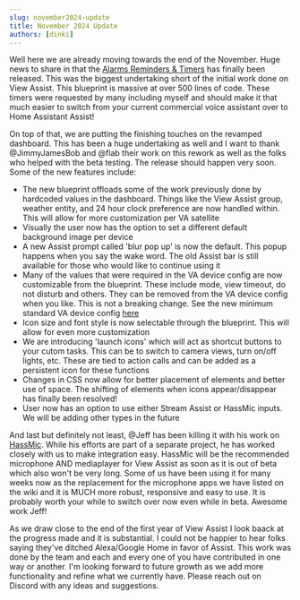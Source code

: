 ```yaml
---
slug: november2024-update
title: November 2024 Update
authors: [dinki]
---
```


Well here we are already moving towards the end of the November.  Huge news to share in that the [Alarms Reminders & Timers](https://dinki.github.io/View-Assist/docs/extend-functionality/sentences/alarms-reminders-timers) has finally been released.  This was the biggest undertaking short of the initial work done on View Assist.  This blueprint is massive at over 500 lines of code.  These timers were requested by many including myself and should make it that much easier to switch from your current commercial voice assistant over to Home Assistant Assist!

On top of that, we are putting the finishing touches on the revamped dashboard.  This has been a huge undertaking as well and I want to thank @JimmyJamesBob and @flab their work on this rework as well as the folks who helped with the beta testing.  The release should happen very soon.  Some of the new features include:

* The new blueprint offloads some of the work previously done by hardcoded values in the dashboard.  Things like the View Assist group, weather entity, and 24 hour clock preference are now handled within.  This will allow for more customization per VA satellite
* Visually the user now has the option to set a different default background image per device
* A new Assist prompt called 'blur pop up' is now the default.  This popup happens when you say the wake word.  The old Assist bar is still available for those who would like to continue using it
* Many of the values that were required in the VA device config are now customizable from the blueprint.  These include mode, view timeout, do not disturb and others.  They can be removed from the VA device config when you like.  This is not a breaking change.  See the new minimum standard VA device config [here](https://github.com/dinki/View-Assist/blob/viewassist-dashboard2.0/View%20Assist%20device%20configuration/device_config_example.yaml)
* Icon size and font style is now selectable through the blueprint.  This will allow for even more customization
* We are introducing 'launch icons' which will act as shortcut buttons to your cutom tasks.  This can be to switch to camera views, turn on/off lights, etc.  These are tied to action calls and can be added as a persistent icon for these functions
* Changes in CSS now allow for better placement of elements and better use of space.  The shifting of elements when icons appear/disappear has finally been resolved!
* User now has an option to use either Stream Assist or HassMic inputs.  We will be adding other types in the future

And last but definitely not least, @Jeff has been killing it with his work on [HassMic](https://github.com/jeffc/hassmic).  While his efforts are part of a separate project, he has worked closely with us to make integration easy.  HassMic will be the recommended microphone AND mediaplayer for View Assist as soon as it is out of beta which also won't be very long.  Some of us have been using it for many weeks now as the replacement for the microphone apps we have listed on the wiki and it is MUCH more robust, responsive and easy to use.  It is probably worth your while to switch over now even while in beta.  Awesome work Jeff!

As we draw close to the end of the first year of View Assist I look baack at the progress made and it is substantial.  I could not be happier to hear folks saying they've ditched Alexa/Google Home in favor of Assist.  This work was done by the team and each and every one of you have contributed in one way or another.  I'm looking forward to future growth as we add more functionality and refine what we currently have.  Please reach out on Discord with any ideas and suggestions.